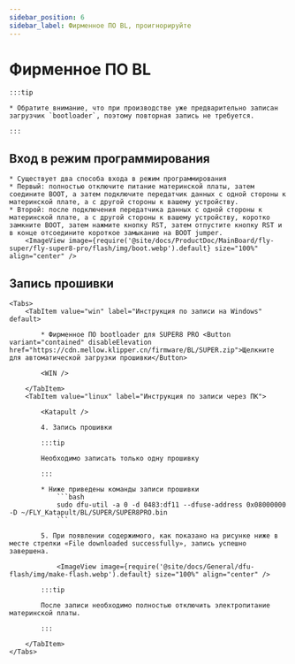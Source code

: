 ```yaml
---
sidebar_position: 6
sidebar_label: Фирменное ПО BL, проигнорируйте
---
```







# Фирменное ПО BL

    :::tip

    * Обратите внимание, что при производстве уже предварительно записан загрузчик `bootloader`, поэтому повторная запись не требуется.

    :::
## Вход в режим программирования


    * Существует два способа входа в режим программирования
    * Первый: полностью отключите питание материнской платы, затем соедините BOOT, а затем подключите передатчик данных с одной стороны к материнской плате, а с другой стороны к вашему устройству.
    * Второй: после подключения передатчика данных с одной стороны к материнской плате, а с другой стороны к вашему устройству, коротко замкните BOOT, затем нажмите кнопку RST, затем отпустите кнопку RST и в конце отсоедините короткое замыкание на BOOT jumper.
        <ImageView image={require('@site/docs/ProductDoc/MainBoard/fly-super/fly-super8-pro/flash/img/boot.webp').default} size="100%" align="center" />

## Запись прошивки
    <Tabs>
        <TabItem value="win" label="Инструкция по записи на Windows" default>

            * Фирменное ПО bootloader для SUPER8 PRO <Button variant="contained" disableElevation href="https://cdn.mellow.klipper.cn/firmware/BL/SUPER.zip">Щелкните для автоматической загрузки прошивки</Button>

            <WIN />
            
        </TabItem>
        <TabItem value="linux" label="Инструкция по записи через ПК">

            <Katapult />

            4. Запись прошивки

            :::tip

            Необходимо записать только одну прошивку

            :::

            * Ниже приведены команды записи прошивки
                ```bash
                sudo dfu-util -a 0 -d 0483:df11 --dfuse-address 0x08000000 -D ~/FLY_Katapult/BL/SUPER/SUPER8PRO.bin
                ```

            5. При появлении содержимого, как показано на рисунке ниже в месте стрелки «File downloaded successfully», запись успешно завершена.

                <ImageView image={require('@site/docs/General/dfu-flash/img/make-flash.webp').default} size="100%" align="center" />

            :::tip

            После записи необходимо полностью отключить электропитание материнской платы.

            :::

        </TabItem>
    </Tabs>
